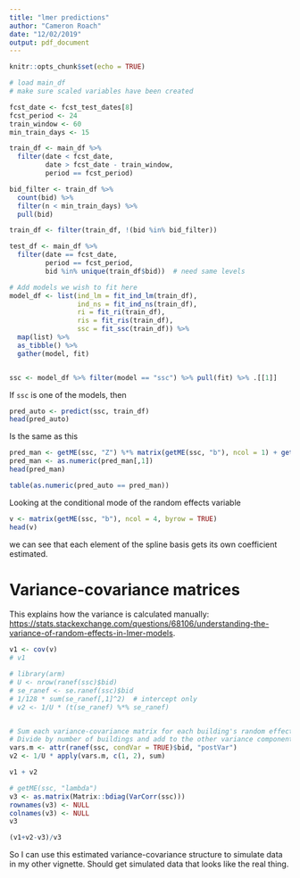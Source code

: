```yaml
---
title: "lmer predictions"
author: "Cameron Roach"
date: "12/02/2019"
output: pdf_document
---
```


```r
knitr::opts_chunk$set(echo = TRUE)

# load main_df
# make sure scaled variables have been created

fcst_date <- fcst_test_dates[8]
fcst_period <- 24
train_window <- 60
min_train_days <- 15

train_df <- main_df %>% 
  filter(date < fcst_date,
         date > fcst_date - train_window,
         period == fcst_period)

bid_filter <- train_df %>% 
  count(bid) %>% 
  filter(n < min_train_days) %>% 
  pull(bid)

train_df <- filter(train_df, !(bid %in% bid_filter))

test_df <- main_df %>% 
  filter(date == fcst_date,
         period == fcst_period,
         bid %in% unique(train_df$bid))  # need same levels

# Add models we wish to fit here
model_df <- list(ind_lm = fit_ind_lm(train_df),
                 ind_ns = fit_ind_ns(train_df),
                 ri = fit_ri(train_df),
                 ris = fit_ris(train_df),
                 ssc = fit_ssc(train_df)) %>% 
  map(list) %>% 
  as_tibble() %>% 
  gather(model, fit)


ssc <- model_df %>% filter(model == "ssc") %>% pull(fit) %>% .[[1]]
```



If `ssc` is one of the models, then

```r
pred_auto <- predict(ssc, train_df)
head(pred_auto)
```


Is the same as this

```r
pred_man <- getME(ssc, "Z") %*% matrix(getME(ssc, "b"), ncol = 1) + getME(ssc, "X") %*% matrix(fixef(ssc), ncol = 1)
pred_man <- as.numeric(pred_man[,1])
head(pred_man)
```

```r
table(as.numeric(pred_auto == pred_man))
```

Looking at the conditional mode of the random effects variable

```r
v <- matrix(getME(ssc, "b"), ncol = 4, byrow = TRUE)
head(v)
```

we can see that each element of the spline basis gets its own coefficient estimated.


# Variance-covariance matrices

This explains how the variance is calculated manually: [https://stats.stackexchange.com/questions/68106/understanding-the-variance-of-random-effects-in-lmer-models](https://stats.stackexchange.com/questions/68106/understanding-the-variance-of-random-effects-in-lmer-models).

```r
v1 <- cov(v)
# v1

# library(arm)
# U <- nrow(ranef(ssc)$bid)
# se_ranef <- se.ranef(ssc)$bid
# 1/128 * sum(se_ranef[,1]^2)  # intercept only
# v2 <- 1/U * (t(se_ranef) %*% se_ranef)


# Sum each variance-covariance matrix for each building's random effects
# Divide by number of buildings and add to the other variance component.
vars.m <- attr(ranef(ssc, condVar = TRUE)$bid, "postVar")
v2 <- 1/U * apply(vars.m, c(1, 2), sum)

v1 + v2
```

```r
# getME(ssc, "lambda")
v3 <- as.matrix(Matrix::bdiag(VarCorr(ssc)))
rownames(v3) <- NULL
colnames(v3) <- NULL
v3
```

```r
(v1+v2-v3)/v3
```

So I can use this estimated variance-covariance structure to simulate data in my other vignette. Should get simulated data that looks like the real thing.

